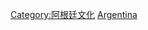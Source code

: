 {{Catnav|頁面分類|社会|文化|体育|各國體育|南美洲各國體育}}
{{Catnav|頁面分類|地理|国家|美洲国家|南美洲國家|阿根廷}}

{{Commonscat|Sports in Argentina}}

[[Category:阿根廷文化|Category:阿根廷文化]]
[[Category:南美洲各國體育|Argentina]]